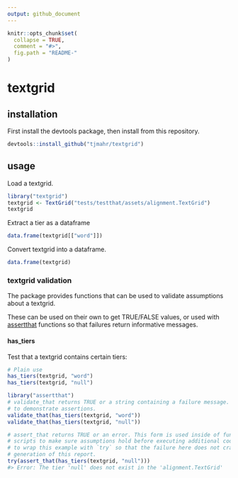 ```yaml
---
output: github_document
---
```


<!-- README.md is generated from README.Rmd. Please edit that file -->

```r
knitr::opts_chunk$set(
  collapse = TRUE,
  comment = "#>",
  fig.path = "README-"
)
```

# textgrid

## installation

First install the devtools package, then install from this repository.

```r
devtools::install_github("tjmahr/textgrid")
```

## usage

Load a textgrid. 

```r
library("textgrid")
textgrid <- TextGrid("tests/testthat/assets/alignment.TextGrid")
textgrid
```

Extract a tier as a dataframe

```r
data.frame(textgrid[["word"]])
```

Convert textgrid into a dataframe. 

```r
data.frame(textgrid)
```



### textgrid validation

The package provides functions that can be used to validate assumptions about a
textgrid. 

These can be used on their own to get TRUE/FALSE values, or used with 
[assertthat](https://github.com/hadley/assertthat) functions so that failures
return informative messages.

#### has_tiers

Test that a textgrid contains certain tiers:

```r
# Plain use
has_tiers(textgrid, "word")
has_tiers(textgrid, "null")

library("assertthat")
# validate_that returns TRUE or a string containing a failure message. It's used
# to demonstrate assertions.
validate_that(has_tiers(textgrid, "word"))
validate_that(has_tiers(textgrid, "null"))

# assert_that returns TRUE or an error. This form is used inside of functions or
# scripts to make sure assumptions hold before executing additional code. I have
# to wrap this example with `try` so that the failure here does not crash the
# generation of this report.
try(assert_that(has_tiers(textgrid, "null")))
#> Error: The tier 'null' does not exist in the 'alignment.TextGrid'
```
